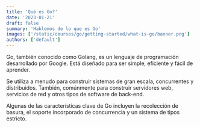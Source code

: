 ```yaml
---
title: 'Qué es Go?'
date: '2023-01-21'
draft: false
summary: 'Hablemos de lo que es Go'
images: ['/static/courses/go/getting-started/what-is-go/banner.png']
authors: ['default']
---
```


Go, también conocido como Golang, es un lenguaje de programación desarrollado por Google. Está diseñado para ser simple, eficiente y fácil de aprender. 

Se utiliza a menudo para construir sistemas de gran escala, concurrentes y distribuidos. También, comúnmente para construir servidores web, servicios de red y otros tipos de software de back-end. 

Algunas de las características clave de Go incluyen la recolección de basura, el soporte incorporado de concurrencia y un sistema de tipos estricto.

